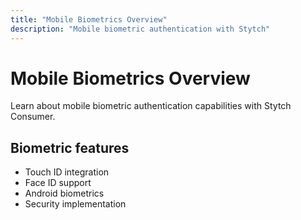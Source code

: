 ```yaml
---
title: "Mobile Biometrics Overview"
description: "Mobile biometric authentication with Stytch"
---
```


# Mobile Biometrics Overview

Learn about mobile biometric authentication capabilities with Stytch Consumer.

## Biometric features

- Touch ID integration
- Face ID support
- Android biometrics
- Security implementation
